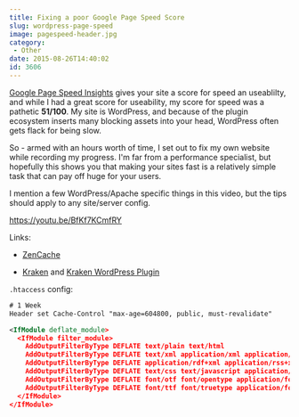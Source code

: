 ```yaml
---
title: Fixing a poor Google Page Speed Score
slug: wordpress-page-speed
image: pagespeed-header.jpg
category:
 - Other
date: 2015-08-26T14:40:02
id: 3606
---
```


<a href="https://developers.google.com/speed/pagespeed/insights">Google Page Speed Insights</a> gives your site a score for speed an useablilty, and while I had a great score for useability, my score for speed was a pathetic **51/100**. My site is WordPress, and because of the plugin ecosystem inserts many blocking assets into your head, WordPress often gets flack for being slow.

So - armed with an hours worth of time, I set out to fix my own website while recording my progress. I'm far from a performance specialist, but hopefully this shows you that making your sites fast is a relatively simple task that can pay off huge for your users.

I mention a few WordPress/Apache specific things in this video, but the tips should apply to any site/server config.

https://youtu.be/BfKf7KCmfRY

Links:



* <a href="https://wordpress.org/plugins/zencache/">ZenCache</a>

* <a href="https://kraken.io/">Kraken</a> and <a href="https://wordpress.org/plugins/kraken-image-optimizer/">Kraken WordPress Plugin</a>



`.htaccess` config:


```xml
# 1 Week
Header set Cache-Control "max-age=604800, public, must-revalidate"

<IfModule deflate_module>
  <IfModule filter_module>
    AddOutputFilterByType DEFLATE text/plain text/html
    AddOutputFilterByType DEFLATE text/xml application/xml application/xhtml+xml application/xml-dtd
    AddOutputFilterByType DEFLATE application/rdf+xml application/rss+xml application/atom+xml image/svg+xml
    AddOutputFilterByType DEFLATE text/css text/javascript application/javascript application/x-javascript
    AddOutputFilterByType DEFLATE font/otf font/opentype application/font-otf application/x-font-otf
    AddOutputFilterByType DEFLATE font/ttf font/truetype application/font-ttf application/x-font-ttf
  </IfModule>
</IfModule>

```
